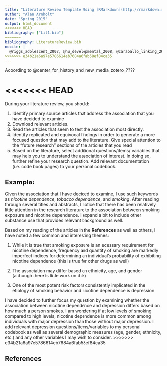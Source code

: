 ```yaml
---
title: "Literature Review Template Using [RMarkdown](http://rmarkdown.rstudio.com) and [Zotero](www.zotero.org)"
author: "Alan Arnholt"
date: "Spring 2015"
output: html_document
<<<<<<< HEAD
bibliography: ["Lit1.bib"]
=======
bibliography: LiteratureReview.bib
nocite: |  
  @riggs_adolescent_2007, @hu_developmental_2008, @caraballo_linking_2009, @rose_nicotine_2010, @van_de_ven_patterns_2010, @chen_relationships_1997, @dierker_association_2007, @dierker_importance_2008
>>>>>>> e34b21a6a97e5786614eb7684a6fab58ef84ca35
---
```

Acoording to @center_for_history_and_new_media_zotero_????

<<<<<<< HEAD
=======
During your literature review, you should:

1. Identify primary source articles that address the association that you have decided to examine
2. Download relevant articles.
3. Read the articles that seem to test the association most directly.
4. Identify replicated and equivocal findings in order to generate a more focused question that may add to the literature. Give special attention to the “future research” sections of the articles that you read
5. Based on the literature, select additional questions/items/ variables that may help you to understand the association of interest. In doing so, further refine your research question. Add relevant documentation (i.e. code book pages) to your personal codebook.

## Example:

Given the association that I have decided to examine, I use such keywords as _nicotine dependence_, _tobacco dependence_, and _smoking_. After reading through several titles and abstracts, I notice that there has been relatively little attention in the research literature to the association between smoking exposure and nicotine dependence. I expand a bit to include other substance use that provides relevant background as well.

Based on my reading of the articles in the **References** as well as others, I have noted a few common and interesting themes:

1. While it is true that smoking exposure is an ecessary requirement for nicotine dependence, frequency and quantity of smoking are markedly imperfect indices for determining an individual’s probability of exhibiting nicotine dependence (this is true for other drugs as well)

2. The association may differ based on ethnicity, age, and gender (although there is little work on this)

3. One of the most potent risk factors consistently implicated in the etiology of smoking behavior and nicotine dependence is depression


I have decided to further focus my question by examining whether the association between nicotine dependence and depression differs based on how much a person smokes. I am wondering if at low levels of smoking compared to high levels, nicotine dependence is more common among individuals with major depression than those without major depression.  I add relevant depression questions/items/variables to my personal codebook as well as several demographic measures (age, gender, ethnicity, etc.) and any other variables I may wish to consider.
>>>>>>> e34b21a6a97e5786614eb7684a6fab58ef84ca35


## References
